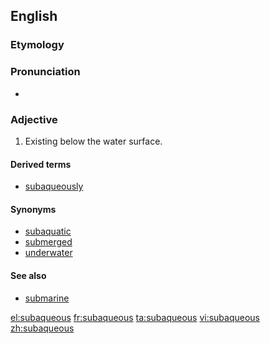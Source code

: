 ==English==
===Etymology===

{{prefix|sub|aqueous}}
===Pronunciation===
*{{IPA|sɜˈbeɪkwiəs}}

===Adjective===
{{en-adj|-}}

# Existing below the water surface.

====Derived terms====
*[[subaqueously]]

====Synonyms====
*[[subaquatic]]
*[[submerged]]
*[[underwater]]

====See also====
*[[submarine]]

[[el:subaqueous]]
[[fr:subaqueous]]
[[ta:subaqueous]]
[[vi:subaqueous]]
[[zh:subaqueous]]